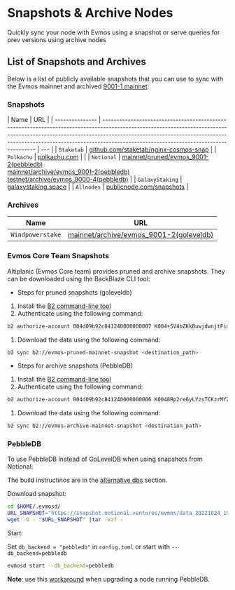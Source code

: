 # Snapshots & Archive Nodes

Quickly sync your node with Evmos using a snapshot or serve queries for prev versions using archive nodes

## List of Snapshots and Archives

Below is a list of publicly available snapshots that you can use to sync with the Evmos mainnet and
archived [9001-1 mainnet](https://github.com/evmos/mainnet/tree/main/evmos_9001-1):

### Snapshots

| Name            | URL                                                                                                                                                                                                                                                                                              |
| --------------- | ------------------------------------------------------------------------------------------------------------------------------------------------------------------------------------------------------------------------------------------------------------------------------------------------ | --- |
| `Staketab`      | [github.com/staketab/nginx-cosmos-snap](https://github.com/staketab/nginx-cosmos-snap/blob/main/docs/evmos.md)                                                                                                                                                                                   |
| `Polkachu`      | [polkachu.com](https://www.polkachu.com/tendermint_snapshots/evmos)                                                                                                                                                                                                                              |     |
| `Notional`      | [mainnet/pruned/evmos_9001-2(pebbledb)](https://snapshot.notional.ventures/evmos/) <br /> [mainnet/archive/evmos_9001-2(pebbledb)](https://snapshot.notional.ventures/evmos-archive/) <br /> [testnet/archive/evmos_9000-4(pebbledb)](https://snapshot.notional.ventures/evmos-testnet-archive/) |
| `GalaxyStaking` | [galaxystaking.space](https://tools.galaxystaking.space/evmos/)                                                                                                                                                                                                                                  |
| `Allnodes` | [publicnode.com/snapshots](https://www.publicnode.com/snapshots#evmos)                                                                                                                                                                                                                                  |

### Archives

| Name             | URL                                                                            |
| ---------------- | ------------------------------------------------------------------------------ |
| `Windpowerstake` | [mainnet/archive/evmos_9001-2(goleveldb)](http://backup03.windpowerstake.com/) |

### Evmos Core Team Snapshots

Altiplanic (Evmos Core team) provides pruned and archive snapshots. They can be downloaded using the BackBlaze CLI tool:

- Steps for pruned snapshots (goleveldb)

1. Install the [B2 command-line tool](https://www.backblaze.com/docs/cloud-storage-command-line-tools)
2. Authenticate using the following command:

```bash
b2 authorize-account 004d09b92c841240000000007 K004+SV4bZKkBuwjdwnjtFidMdISWf4
```

1. Download the data using the following command:

```bash
b2 sync b2://evmos-pruned-mainnet-snapshot <destination_path>
```

- Steps for archive snapshots (PebbleDB)

1. Install the [B2 command-line tool](https://www.backblaze.com/docs/cloud-storage-command-line-tools)
2. Authenticate using the following command:

```bash
b2 authorize-account 004d09b92c841240000000006 K0048Rp2re6yLYzsTCKzrMYZmoWOgEM
```

1. Download the data using the following command:

```bash
b2 sync b2://evmos-archive-mainnet-snapshot <destination_path>
```

### PebbleDB

To use PebbleDB instead of GoLevelDB when using snapshots from Notional:

The build instructinos are in the [alternative dbs](/protocol/evmos-cli/alternative-dbs) section.

Download snapshot:

```bash
cd $HOME/.evmosd/
URL_SNAPSHOT="https://snapshot.notional.ventures/evmos/data_20221024_193254.tar.gz"
wget -O - "$URL_SNAPSHOT" |tar -xzf -
```

Start:

Set `db_backend = "pebbledb"` in `config.toml` or start with `--db_backend=pebbledb`

```bash
evmosd start --db_backend=pebbledb
```

**Note**: use this [workaround](https://github.com/notional-labs/cosmosia/blob/main/docs/pebbledb.md) when upgrading a node running PebbleDB.
